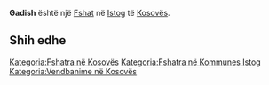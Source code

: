 {{Fshat në Kosovës
 | Emri                = Gadish
| sqi_N_name = Gadish
| sqi_N_FULL_NAME_RO = Gadish
| sqi_N_FULL_NAME_ND_RO = Gadish
| sqi_N_SORT_NAME_RG = GADISH
| sqi_N_FULL_NAME_RG = Gadish
| sqi_N_FULL_NAME_ND_RG = Gadish
| srp_N_name = Gadiš
| srp_N_FULL_NAME_RO = Gadiš
| srp_N_FULL_NAME_ND_RO = Gadis
| srp_N_SORT_NAME_RG = GADIS
| srp_N_FULL_NAME_RG = Gadiš
| srp_N_FULL_NAME_ND_RG = Gadis
| srp_NS_name = Гадиш
| srp_NS_FULL_NAME_RO = Гадиш
| srp_NS_FULL_NAME_ND_RO = Гадиш
| srp_NS_SORT_NAME_RG = ГАДИШ
| srp_NS_FULL_NAME_RG = Гадиш
| srp_NS_FULL_NAME_ND_RG = Гадиш

 | Emri (Rasa dhanore) = 
 | Figura              = 
 | Shteti              = Kosovo
 | Komuna              = Istog
 | Kodi postar         = 
 | Sipërfaqja          = 

 | Popullsia           = 

 | Regj. i popullsisë  = 
 | Dend. e popullsisë  = 
 | Faqja zyrtare       = 
 <!--- Koordinatat ----> 
 | Gjerësia            = 42.473889
 | Gjatësia            = 21.329444
 | Lartësia            = 
}}
'''Gadish''' është një [[Fshat]] në [[Istog]] të [[Kosovës]].

<!-- == Gjeografia == -->
<!-- == Historia == -->
<!-- == Demografia == -->
== Shih edhe ==
{{Komuna Istog}}
{{Kosovo-Administrata-Cung}}

[[Kategoria:Fshatra në Kosovës]]
[[Kategoria:Fshatra në Kommunes Istog]]
[[Kategoria:Vendbanime në Kosovës]]